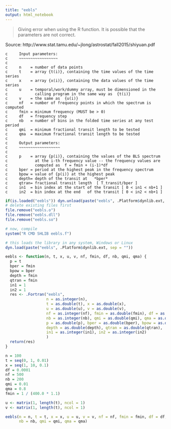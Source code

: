 ```yaml
---
title: "eebls"
output: html_notebook
---
```


> Giving error when using the R function. It is possible that the parameters are not correct.

Source: http://www.stat.tamu.edu/~jlong/astrostat/fall2015/shiyuan.pdf

```
c     Input parameters:
c     ~~~~~~~~~~~~~~~~~
c
c     n    = number of data points
c     t    = array {t(i)}, containing the time values of the time series
c     x    = array {x(i)}, containing the data values of the time series
c     u    = temporal/work/dummy array, must be dimensioned in the
c            calling program in the same way as  {t(i)}
c     v    = the same as  {u(i)}
c     nf   = number of frequency points in which the spectrum is computed
c     fmin = minimum frequency (MUST be > 0)
c     df   = frequency step
c     nb   = number of bins in the folded time series at any test period
c     qmi  = minimum fractional transit length to be tested
c     qma  = maximum fractional transit length to be tested
c
c     Output parameters:
c     ~~~~~~~~~~~~~~~~~~
c
c     p    = array {p(i)}, containing the values of the BLS spectrum
c            at the i-th frequency value -- the frequency values are
c            computed as  f = fmin + (i-1)*df
c     bper = period at the highest peak in the frequency spectrum
c     bpow = value of {p(i)} at the highest peak
c     depth= depth of the transit at   *bper*
c     qtran= fractional transit length  [ T_transit/bper ]
c     in1  = bin index at the start of the transit [ 0 < in1 < nb+1 ]
c     in2  = bin index at the end   of the transit [ 0 < in2 < nb+1 ]
```


```r
if(is.loaded("eebls")) dyn.unload(paste("eebls", .Platform$dynlib.ext, sep = ""))
# delete existing files first
file.remove("eebls.o")
file.remove("eebls.dll")
file.remove("eebls.so")

# now, compile
system("R CMD SHLIB eebls.f")
```


```r
# this loads the library in any system, Windows or Linux
dyn.load(paste("eebls", .Platform$dynlib.ext, sep = ""))
```


```r
eebls <- function(n, t, x, u, v, nf, fmin, df, nb, qmi, qma) {
  p = t
  bper = fmin
  bpow = bper
  depth = fmin
  qtran = fmin
  in1 = 1
  in2 = 1
  res <- .Fortran("eebls",
                  n = as.integer(n),
                  t = as.double(t), x = as.double(x),
                  u = as.double(u), v = as.double(v),
                  nf = as.integer(nf), fmin = as.double(fmin), df = as.double(df),
                  nb = as.integer(nb), qmi = as.double(qmi), qma = as.double(qma),
                  p = as.double(p), bper = as.double(bper), bpow = as.double(bpow),
                  depth = as.double(depth), qtran = as.double(qtran),
                  in1 = as.integer(in1), in2 = as.integer(in2)
                  )
  return(res)
}
```


```r
n = 100
t = seq(0, 1, 0.01)
x = seq(1, 10, 0.1)
df = 0.0001
nf = 500
nb = 200
qmi = 0.01
qma = 0.8
fmin = 1 / (400.0 * 1.1)

u <- matrix(1, length(t), ncol = 1)
v <- matrix(1, length(t), ncol = 1)

eebls(n = n, t = t, x = x, u = u, v = v, nf = nf, fmin = fmin, df = df, 
      nb = nb, qmi = qmi, qma = qma)
```
